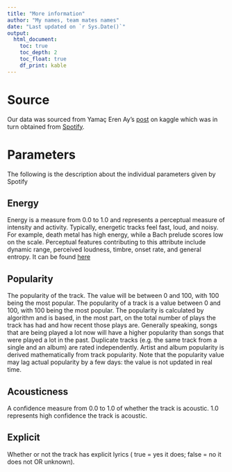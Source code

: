 ```yaml
---
title: "More information"
author: "My names, team mates names"
date: "Last updated on `r Sys.Date()`"
output:
  html_document:
    toc: true
    toc_depth: 2
    toc_float: true
    df_print: kable
---
```


<!--
Comments in HTML are like this! 
-->

# Source

Our data was sourced from Yamaç Eren Ay's  [post](https://www.kaggle.com/yamaerenay/spotify-dataset-19212020-160k-tracks) on kaggle which was in turn obtained from [Spotify](https://developer.spotify.com/documentation/web-api/reference/tracks/get-track/).

# Parameters

The following is the description about the individual parameters given by Spotify

## Energy

Energy is a measure from 0.0 to 1.0 and represents a perceptual measure of intensity and activity. Typically, energetic tracks feel fast, loud, and noisy. For example, death metal has high energy, while a Bach prelude scores low on the scale. Perceptual features contributing to this attribute include dynamic range, perceived loudness, timbre, onset rate, and general entropy. It can be found [here](https://developer.spotify.com/documentation/web-api/reference/tracks/get-track/) 

## Popularity

The popularity of the track. The value will be between 0 and 100, with 100 being the most popular.
The popularity of a track is a value between 0 and 100, with 100 being the most popular. The popularity is calculated by algorithm and is based, in the most part, on the total number of plays the track has had and how recent those plays are.
Generally speaking, songs that are being played a lot now will have a higher popularity than songs that were played a lot in the past. Duplicate tracks (e.g. the same track from a single and an album) are rated independently. Artist and album popularity is derived mathematically from track popularity. Note that the popularity value may lag actual popularity by a few days: the value is not updated in real time.

## Acousticness

A confidence measure from 0.0 to 1.0 of whether the track is acoustic. 1.0 represents high confidence the track is acoustic. 


## Explicit

Whether or not the track has explicit lyrics ( true = yes it does; false = no it does not OR unknown).
